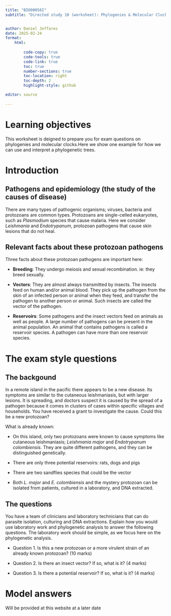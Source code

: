 ```yaml
---
title: "BIO00056I"
subtitle: "Directed study 10 (worksheet): Phylogenies & Molecular Clock"


author: Daniel Jeffares
date: 2025-02-24
format:
    html:
      
        code-copy: true
        code-tools: true
        code-link: true
        toc: true
        number-sections: true
        toc-location: right
        toc-depth: 2
        highlight-style: github

editor: source
    
---
```


# Learning objectives

This worksheet is deigned to prepare you for exam questions on phylogenies and molecular clocks.Here we show one example for how we can use and interpret a phylogenetic trees.

# Introduction

## Pathogens and epidemiology (the study of the causes of disease)

There are many types of pathogenic organisms; viruses, bacteria and protozoans are common types. Protozoans are single-celled eukaryotes, such as *Plasmodium *species that cause malaria. Here we consider *Leishmania* and *Endotrypanum*, protozoan pathogens that cause skin lesions that do not heal. 

## Relevant facts about these protozoan pathogens

Three facts about these protozoan pathogens are important here:

- **Breeding**: They undergo meiosis and sexual recombination. ie: they breed sexually.

- **Vectors**: They are almost always transmitted by insects. The insects feed on human and/or animal blood. They pick up the pathogen from the skin of an infected person or animal when they feed, and transfer the pathogen to another person or animal. Such insects are called the vector of the pathogen.

- **Reservoirs**: Some pathogens and the insect vectors feed on animals as well as people. A large number of pathogens can be present in the animal population.  An animal that contains pathogens is called a reservoir species. A pathogen can have more than one reservoir species.


# The exam style questions

## The backgound

In a remote island in the pacific there appears to be a new disease. Its symptoms are similar to the cutaneous leishmaniasis, but with larger lesions. It is spreading, and doctors suspect it is caused by the spread of a pathogen because it comes in clusters of cases within specific villages and households. You have received a grant to investigate the cause. Could this be a new protozoan?

What is already known:

- On this island, only two protozoans were known to cause symptoms like cutaneous leishmaniasis; *Leishmania major* and *Endotrypanum colombiensis*. They are quite different pathogens, and they can be distinguished genetically.

- There are only three potential reservoirs: rats, dogs and pigs

- There are two sandflies species that could be the vector

- Both *L. major* and *E. colombiensis* and the mystery protozoan can be isolated from patients, cultured in a laboratory, and DNA extracted.



## The questions

You have a team of clinicians and laboratory technicians that can do parasite isolation, culturing and DNA extractions.
Explain how you would use laboratory work and phylogenetic analysis to answer the following questions. The laboratory work should be simple, as we focus here on the phylogenetic analysis.

- Question 1. Is this a new protozoan or a more virulent strain of an already known protozoan? (10 marks)

- Question 2. Is there an insect vector? If so, what is it? (4 marks)

- Question 3. Is there a potential reservoir? If so, what is it? (4 marks)

# Model answers

Will be provided at this website at a later date






